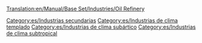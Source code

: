 [[Translation:en/Manual/Base Set/Industries/Oil Refinery]]

{{es/Industrias| nombre=Refinería de petróleo
| imagen=en/Oilrefinery.png| climas=[[en/Manual/Climates]], [[en/Manual/Climates]], [[en/Manual/Climates]]
| acepta=[[es/Manual/Base Set/Cargos/Petróleo|Petróleo]]
| produce=[[es/Manual/Base Set/Cargos/Mercancías|Mercancías]]
| notas=Sólo se puede colocar cerca de los bordes del mapa, incluso [[es/Manual/Industrias#Fundar nuevas industrias|fundando nuevas industrias]]. Se puede destruir por el desastre [[es/Manual/Desastres#Explosión de una refinería de petróleo|de que se estrelle un avión militar]], pero pronto se reconstruye.
}}

[[Category:es/Industrias secundarias]]
[[Category:es/Industrias de clima templado]]
[[Category:es/Industrias de clima subártico]]
[[Category:es/Industrias de clima subtropical]]